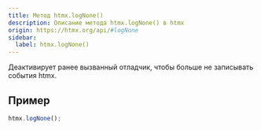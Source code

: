 ```yaml
---
title: Метод htmx.logNone()
description: Описание метода htmx.logNone() в htmx
origin: https://htmx.org/api/#logNone
sidebar:
  label: htmx.logNone()
---
```


Деактивирует ранее вызванный отладчик, чтобы больше не записывать события htmx.

## Пример

```js
htmx.logNone();
```